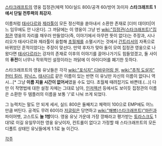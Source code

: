 [[스타크래프트]]의 영웅 집정관(체력 100/실드 800/공격 60/방어 3)이자 '''스타크래프트 1에서 단일 전투력의 최강자'''.

이름처럼 [[태사다르]]와 [[제라툴]]이 모든 정신력을 쏟아내서 소환한 존재로 [더미 데이터|어느 임무에도 안 나온다]. 그 까닭에는 이 영웅이 그냥 빈 [[wiki:"집정관(스타크래프트)"집정관]] 영웅의 자리를 채우러 만들었다(즉, 이야기에서 아무런 뜻이 없다)는 주장과, 시나리오가 태사다르와 제라툴이 융합해 [[초월체]]를 소멸시키는 것에서 [[간트리서]]의 자폭으로 바뀌었던 흔적이었다는 주장이 맞선다. 만약 후자가 맞아 둘이 모여 집정관 영웅으로 나왔다면 [[태사다르]]라는 강자의 존재로 이후의 이야기를 끌어나가기도 힘들었겠고, 둘 사이의 '''퓨전'''이 너무나 작위적인 설정이라는 까닭에 이 아이디어를 폐기한 듯하다.

스타크래프트의 영웅 유닛들은 각각 [[wiki:"포식자" 디바우어링 원]], [[wiki:"추적 도살자" 헌터 킬러]], [[피닉스]], [[태사다르]] 같은 이름이 있는 반면 이 유닛만 자신의 이름이 없다니 역시...[* 그냥 '''이름 지을 시간이 없어서'''였을 수도 있다. 초월체 때려잡기도 바쁜데.(...)] 다만 이 작명법에 대한 설정 자체는 그대로 남아, [[인저렉션]] 등에서도 보이듯 집정관의 이름은 소환한 두 템플러의 이름을 보통 '/'로 나눠 쓰게 되었다.

그 능력치는 말도 안 되게 세서, 실드 800은 둘째치고 체력이 100으로 EMP에도 어느 만큼 버틴다. 공격도 무려 60이라 [[저글링]]은 당연하고 [[wiki:"해병(스타크래프트)"마린]]과 파이어뱃, 고스트도 '''늘 1방'''이다. 영웅 유닛 가운데 가장 깡패라고 평가받는 [[토라스크]]도 1대1로 이길 유일무이한 영웅 유닛이자, 컨트롤이 없다고 가정할 때 스타크래프트의 모든 디폴트 상태인 유닛들에게 1:1로 늘 이긴다.

[[각주]]
